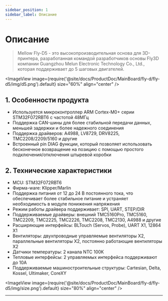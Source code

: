 ```yaml
---
sidebar_position: 1
sidebar_label: Описание
---
```




# Описание

> Mellow Fly-D5 - это высокопроизводительная основа для 3D-принтера, разработанная командой разработчиков основы Fly3D компании Guangzhou Melun Electronic Technology Co., Ltd., которая поддерживает до 5 шаговых двигателей.


<ImageView image={require('@site/docs/ProductDoc/MainBoard/fly-d/fly-d5/img/d5.png').default} size="60%" align="center" />

## **1. Особенности продукта**

* Используется микроконтроллер ARM Cortex-M0+ серии STM32F072RBT6 с частотой 48МГц
* Поддержка CAN-шины для более стабильной передачи данных, меньшей задержки и более надежного соединения
* Поддержка драйверов: A4988, LV8729, DRV8225, TMC2208/2209/5160 и другие
* Встроенный pin DIAG функции, который позволяет использовать бесконечное возвращение на позицию с помощью простого подключения/отключения штыревой коробки

## 2. Технические характеристики

* MCU: STM32F072RBT6
* Фирма-ware: Klipper/Marlin
* Поддержка питания от 12 до 24 В постоянного тока, что обеспечивает более стабильное питание и устраняет необходимость в модуле понижения напряжения
* Режим работы драйвера поддерживает: SPI, UART, STEP/DIR
* Поддерживаемые драйверы: внешний TMC5160Pro, TMC5160, TMC2209, TMC2225, TMC2226, TMC2208, TMC2130, A4988 и другие
* Расширяющие интерфейсы: BLTouch (Servos, Probe), UART X1, 12864 X1
* Вентиляторы: двухпроводные управляемые вентиляторы X2, параллельные вентиляторы X2, постоянно работающие вентиляторы X2
* Датчики температуры: 2 канала NTC 100K
* Тепловые интерфейсы: 2 управляемых интерфейса поддерживают до 10A
* Поддерживаемые машиностроительные структуры: Cartesian, Delta, Kossel, Ultimaker, CoreXY

<ImageView image={require('@site/docs/ProductDoc/MainBoard/fly-d/fly-d5/img/size.png').default} size="80%" align="center" />

----